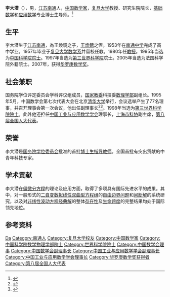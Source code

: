'''李大潜'''（{{bd|1937年|11月10日|catIdx=L李}}），男，[[江苏|江苏]][[南通|南通]]人，[[中华人民共和国|中国]][[数学家|数学家]]，[[复旦大学|复旦大学]]教授、研究生院院长，[[基础数学|基础数学]]和[[应用数学|应用数学]]专业博士生导师。<ref>{{Cite web|title=李大潜的数学人生|url=http://www.gmw.cn/content/2009-02/11/content_883569.htm|accessdate=|work=光明网}}</ref>

== 生平 ==
李大潜生于[[江苏|江苏]][[南通|南通]]，為王煥鏡之子，[[王煥鑣|王煥鑣]]之侄。1953年在[[南通中学|南通中学]]完成了高中学业。1957年毕业于[[复旦大学|复旦大学]][[数学系|数学系]]并留校任教。1980年任[[教授|教授]]。1995年当选为[[中国科学院院士|中国科学院院士]]。1997年当选为[[第三世界科学院|第三世界科学院]]院士。2005年当选为法国科学院外籍院士。2007年，获得[[华罗庚数学奖|华罗庚数学奖]]。

== 社会兼职 ==
国务院学位评定委员会学科评议组成员，[[国家教委|国家教委]]科技委[[数理学部|数理学部]]副组长。1995年5月，中国数学会第七次代表大会在北京[[清华大学|清华大学]]举行，会议选举产生了77名理事，并召开理事会第一次会议，他出任副理事长<ref>{{Cite book|title=中国近现代数学的发展|last=张奠宙著|publisher=石家庄：河北科学技术出版社|year=2000.02|isbn=7-5375-1888-2|pages=367}}</ref><ref>{{Cite book|title=数学史选讲|last=张奠宙主编|publisher=上海：上海科学技术出版社|year=1997.07|isbn=7-5323-4459-2|pages=309}}</ref>。1998年当选为[[第三世界科学院院士|第三世界科学院院士]]。此外他还担任[[中国工业与应用数学学会|中国工业与应用数学学会]]理事长，[[上海市科协|上海市科协]]副主席，[[第八届全国人大代表|第八届全国人大代表]]。

== 荣誉 ==
李大潜是[[国务院学位委员会|国务院学位委员会]]批准的首批[[博士生指导教师|博士生指导教师]]。全国首批有突出贡献的中青年科技专家。

== 学术贡献 ==
李大潜在[[偏微分方程|偏微分方程]]的理论及应用方面，取得了多项具有国际先进水平的成果。其中，对一般形式的[[二自变数拟线性双曲型方程组|二自变数拟线性双曲型方程组]]的[[自由边界问题|自由边界问题]]和[[间断解|间断解]]的系统研究，以及对[[非线性波动方程经典解|非线性波动方程经典解]]的整体[[存在性|存在性]]及[[生命跨度|生命跨度]]的完整结果均处于国际领先地位。

== 参考资料 ==
{{Reflist}}

{{数学家小作品}}
{{中国科学院数学物理学部院士}}
{{华罗庚数学奖}}
{{Navboxes 
| title  = 李大潜在[[中国数学会|中国数学会]]的职务
| list1  =
{{中国数学会第四届理事会}}
{{中国数学会第七届理事会}}
{{中国数学会第八届理事会}}
}}

{{Authority control}}
{{DEFAULTSORT:Li李}}
[[Category:李姓|Da]]
[[Category:南通人|Category:南通人]]
[[Category:复旦大学校友|Category:复旦大学校友]]
[[Category:中国数学家|Category:中国数学家]]
[[Category:中国科学院数学物理学部院士|Category:中国科学院数学物理学部院士]]
[[Category:世界科学院院士|Category:世界科学院院士]]
[[Category:中国数学会理事|Category:中国数学会理事]]
[[Category:中国数学会副理事长|Category:中国数学会副理事长]]
[[Category:中国工业与应用数学学会副理事长|Category:中国工业与应用数学学会副理事长]]
[[Category:中国工业与应用数学学会理事长|Category:中国工业与应用数学学会理事长]]
[[Category:华罗庚数学奖获得者|Category:华罗庚数学奖获得者]]
[[Category:第八届全国人大代表|Category:第八届全国人大代表]]